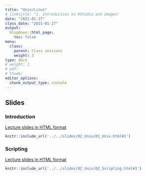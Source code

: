 ```yaml
---
title: "Unix/Linux"
# linktitle: "1. Introduction to RStudio and Images"
date: "2021-01-27"
class_date: "2021-01-27"
output:
  blogdown::html_page:
    toc: false
menu:
  class:
    parent: Class sessions
    weight: 3
type: docs
# weight: 1 
# pdf: 
# thumb: 
editor_options: 
  chunk_output_type: console
---
```


## Slides

### Introduction

<a href="../../slides/02_Unix/01_Unix.html#1" target="_blank">Lecture slides in HTML format</a>

```r
knitr::include_url('../../slides/02_Unix/01_Unix.html#1')
```

### Scripting

<a href="../../slides/02_Unix/02_Scripting.html#1" target="_blank">Lecture slides in HTML format</a>

```r
knitr::include_url('../../slides/02_Unix/02_Scripting.html#1')
```
